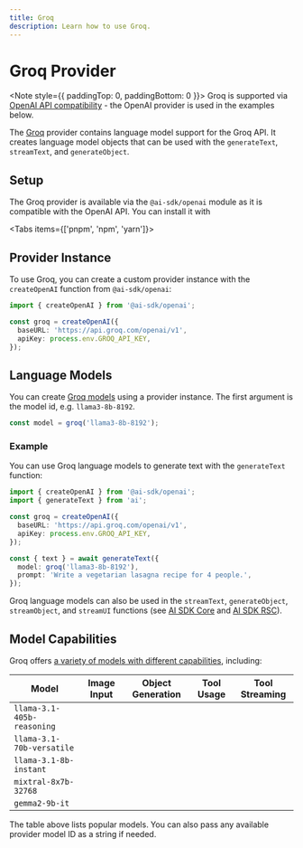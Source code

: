 ```yaml
---
title: Groq
description: Learn how to use Groq.
---
```


# Groq Provider

<Note style={{ paddingTop: 0, paddingBottom: 0 }}>
  Groq is supported via [ OpenAI API
  compatibility](https://console.groq.com/docs/openai) - the OpenAI provider is
  used in the examples below.
</Note>

The [Groq](https://groq.com/) provider contains language model support for the Groq API.
It creates language model objects that can be used with the `generateText`, `streamText`, and `generateObject`.

## Setup

The Groq provider is available via the `@ai-sdk/openai` module as it is compatible with the OpenAI API.
You can install it with

<Tabs items={['pnpm', 'npm', 'yarn']}>
  <Tab>
    <Snippet text="pnpm add @ai-sdk/openai" dark />
  </Tab>
  <Tab>
    <Snippet text="npm install @ai-sdk/openai" dark />
  </Tab>
  <Tab>
    <Snippet text="yarn add @ai-sdk/openai" dark />
  </Tab>
</Tabs>

## Provider Instance

To use Groq, you can create a custom provider instance with the `createOpenAI` function from `@ai-sdk/openai`:

```ts
import { createOpenAI } from '@ai-sdk/openai';

const groq = createOpenAI({
  baseURL: 'https://api.groq.com/openai/v1',
  apiKey: process.env.GROQ_API_KEY,
});
```

## Language Models

You can create [Groq models](https://console.groq.com/docs/models) using a provider instance.
The first argument is the model id, e.g. `llama3-8b-8192`.

```ts
const model = groq('llama3-8b-8192');
```

### Example

You can use Groq language models to generate text with the `generateText` function:

```ts
import { createOpenAI } from '@ai-sdk/openai';
import { generateText } from 'ai';

const groq = createOpenAI({
  baseURL: 'https://api.groq.com/openai/v1',
  apiKey: process.env.GROQ_API_KEY,
});

const { text } = await generateText({
  model: groq('llama3-8b-8192'),
  prompt: 'Write a vegetarian lasagna recipe for 4 people.',
});
```

Groq language models can also be used in the `streamText`, `generateObject`, `streamObject`, and `streamUI` functions
(see [AI SDK Core](/docs/ai-sdk-core) and [AI SDK RSC](/docs/ai-sdk-rsc)).

## Model Capabilities

Groq offers [a variety of models with different capabilities](https://console.groq.com/docs/models), including:

| Model                      | Image Input         | Object Generation   | Tool Usage          | Tool Streaming      |
| -------------------------- | ------------------- | ------------------- | ------------------- | ------------------- |
| `llama-3.1-405b-reasoning` | <Cross size={18} /> | <Check size={18} /> | <Check size={18} /> | <Check size={18} /> |
| `llama-3.1-70b-versatile`  | <Cross size={18} /> | <Check size={18} /> | <Check size={18} /> | <Check size={18} /> |
| `llama-3.1-8b-instant`     | <Cross size={18} /> | <Check size={18} /> | <Check size={18} /> | <Check size={18} /> |
| `mixtral-8x7b-32768`       | <Cross size={18} /> | <Check size={18} /> | <Check size={18} /> | <Check size={18} /> |
| `gemma2-9b-it`             | <Cross size={18} /> | <Check size={18} /> | <Check size={18} /> | <Check size={18} /> |

<Note>
  The table above lists popular models. You can also pass any available provider
  model ID as a string if needed.
</Note>
